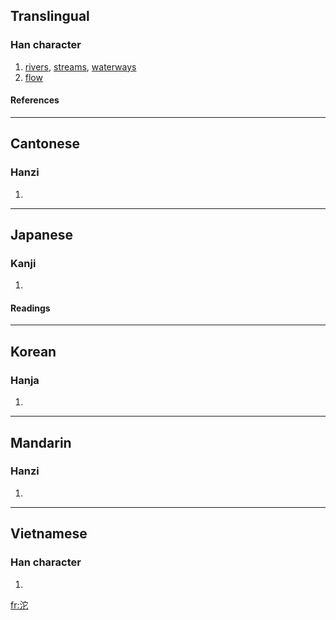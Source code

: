 {{see|沲}}

==Translingual==
===Han character===
{{Han char|rn=85|rad=水|as=05|sn=8|four=3311<sub>1</sub>|canj=水十心 (EJP)}}
# [[rivers]], [[streams]], [[waterways]]
# [[flow]]
====References====
{{Han ref|kx=0613.070|dkj=17243|dj=1006.060|hdz=31594.020|uh=6CB1|ud=27825|bh=AA62|bd=43618}}

----
==Cantonese==
===Hanzi===
{{yue-hanzi|jyut=|y=to4}}
# {{defn|Cantonese}}

----
==Japanese==
===Kanji===
{{ja-kanji|grade=|rs=水05}}
# {{defn|Japanese}} 
====Readings====
{{ja-readings|on=[[た]] (ta), [[だ]] (da)|kun=}}

----
==Korean==
===Hanja===
{{ko-hanja|hangeul=타|eumhun=|rv=ta|mr=t'a|y=tha}}
# {{defn|Korean}}

----
==Mandarin==
===Hanzi===
{{cmn-hanzi|pin=[[tuó]] ([[tuo2]])|wg=t'o<sup>2</sup>}}
# {{defn|Mandarin}}

----
==Vietnamese==
===Han character===
{{vi-hantu|đà}}
# {{defn|Vietnamese}}

[[fr:沱]]